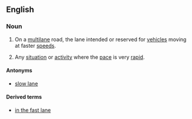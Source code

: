 ==English==

===Noun===
{{en-noun|head=[[fast]] [[lane]]}}

# On a [[multilane]] road, the lane intended or reserved for [[vehicle]]s moving at faster [[speed]]s.
# {{context|figuratively|by extension|lang=en}} Any [[situation]] or [[activity]] where the [[pace]] is very [[rapid]].

====Antonyms====
* [[slow lane]]

====Derived terms====
* [[in the fast lane]]